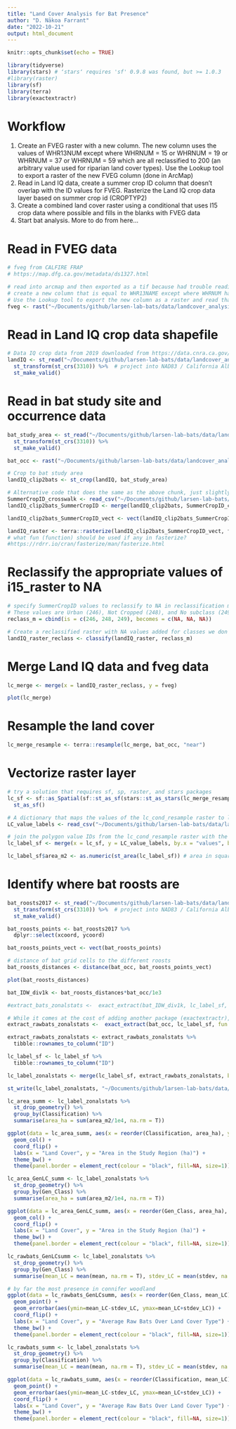 ```yaml
---
title: "Land Cover Analysis for Bat Presence"
author: "D. Nākoa Farrant"
date: "2022-10-21"
output: html_document
---
```


```r
knitr::opts_chunk$set(echo = TRUE)
```

```r
library(tidyverse)
library(stars) # ʻstarsʻ requires 'sf' 0.9.8 was found, but >= 1.0.3
#library(raster)
library(sf)
library(terra)
library(exactextractr)
```


# Workflow
1) Create an FVEG raster with a new column. The new column uses the values of WHR13NUM except where WHRNUM = 15 or  WHRNUM = 19 or  WHRNUM = 37 or  WHRNUM = 59 which are all reclassified to 200 (an arbitrary value used for riparian land cover types). Use the Lookup tool to export a raster of the new FVEG column (done in ArcMap)
2) Read in Land IQ data, create a summer crop ID column that doesn't overlap with the ID values for FVEG. Rasterize the Land IQ crop data layer based on summer crop id (CROPTYP2)
3) Create a combined land cover raster using a conditional that uses I15 crop data where possible and fills in the blanks with FVEG data
4) Start bat analysis. More to do from here...

# Read in FVEG data
```r
# fveg from CALFIRE FRAP
# https://map.dfg.ca.gov/metadata/ds1327.html

# read into arcmap and then exported as a tif because had trouble reading the geodatabase in R
# create a new column that is equal to WHR13NAME except where WHRNUM has riparian values: 15 (Desert Riparian), 19, 37 (Montane Riparian), 56 (Valley Foothill Riparian)
# Use the Lookup tool to export the new column as a raster and read that in here
fveg <- rast("~/Documents/github/larsen-lab-bats/data/landcover_analysis/fveg/fveg_ReclassVegCode_NAD83.tif")
```

# Read in Land IQ crop data shapefile
```r
# Data IQ crop data from 2019 downloaded from https://data.cnra.ca.gov/dataset/statewide-crop-mapping
landIQ <- st_read("~/Documents/github/larsen-lab-bats/data/landcover_analysis/i15_Crop_Mapping_2019/i15_Crop_Mapping_2019.shp") %>% 
  st_transform(st_crs(3310)) %>%  # project into NAD83 / California Albers projection
  st_make_valid()
```

# Read in bat study site and occurrence data
```r
bat_study_area <- st_read("~/Documents/github/larsen-lab-bats/data/landcover_analysis/bats/bats_study_area/bats_study_area.shp") %>% 
  st_transform(st_crs(3310)) %>% 
  st_make_valid()

bat_occ <- rast("~/Documents/github/larsen-lab-bats/data/landcover_analysis/bats/bats2017_NAD83.tif") # Converted to the NAD83 CRS (CRS: 3310) in ArcMap and exported for use here
```

```r
# Crop to bat study area
landIQ_clip2bats <- st_crop(landIQ, bat_study_area)
```

```r
# Alternative code that does the same as the above chunk, just slightly slower and also adds a CropName column
SummerCropID_crosswalk <- read_csv("~/Documents/github/larsen-lab-bats/data/landcover_analysis/CSV_files/SummerCropID.csv")
landIQ_clip2bats_SummerCropID <- merge(landIQ_clip2bats, SummerCropID_crosswalk, by = "CROPTYP2")
```

```r
landIQ_clip2bats_SummerCropID_vect <- vect(landIQ_clip2bats_SummerCropID)
```


```r
landIQ_raster <- terra::rasterize(landIQ_clip2bats_SummerCropID_vect, fveg, field = "SummerCropID") 
# what fun (function) should be used if any in fasterize?
#https://rdrr.io/cran/fasterize/man/fasterize.html
```

# Reclassify the appropriate values of i15_raster to NA
```r
# specify SummerCropID values to reclassify to NA in reclassification matrix
# These values are Urban (246), Not Cropped (248), and No subclass (249) 
reclass_m = cbind(is = c(246, 248, 249), becomes = c(NA, NA, NA))

# Create a reclassified raster with NA values added for classes we don't want
landIQ_raster_reclass <- classify(landIQ_raster, reclass_m)
```

# Merge Land IQ data and fveg data
```r
lc_merge <- merge(x = landIQ_raster_reclass, y = fveg)
```

```r
plot(lc_merge)
```

# Resample the land cover 

```r
lc_merge_resample <- terra::resample(lc_merge, bat_occ, "near")
```

# Vectorize raster layer
```r
# try a solution that requires sf, sp, raster, and stars packages
lc_sf <- sf::as_Spatial(sf::st_as_sf(stars::st_as_stars(lc_merge_resample), as_points = FALSE, merge = T)) %>% 
  st_as_sf()
```

```r
# A dictionary that maps the values of the lc_cond_resample raster to labels
LC_value_labels <- read_csv("~/Documents/github/larsen-lab-bats/data/landcover_analysis/CSV_files/SummerCropID_fvegid_combo.csv")
```

```r
# join the polygon value IDs from the lc_cond_resample raster with the labels
lc_label_sf <- merge(x = lc_sf, y = LC_value_labels, by.x = "values", by.y = "LC_ID")
```

```r
lc_label_sf$area_m2 <- as.numeric(st_area(lc_label_sf)) # area in square meters 
```

# Identify where bat roosts are 
```r
bat_roosts2017 <- st_read("~/Documents/github/larsen-lab-bats/data/landcover_analysis/bats/ca_bat_roosts2017/ca_colonies.shp") %>% 
  st_transform(st_crs(3310)) %>%  # project into NAD83 / California Albers projection
  st_make_valid()
```

```r
bat_roosts_points <- bat_roosts2017 %>% 
  dplyr::select(xcoord, ycoord)

bat_roosts_points_vect <- vect(bat_roosts_points)
```

```r
# distance of bat grid cells to the different roosts 
bat_roosts_distances <- distance(bat_occ, bat_roosts_points_vect) 
```

```r
plot(bat_roosts_distances)
```
```r
bat_IDW_div1k <- bat_roosts_distances*bat_occ/1e3
```


```r
#extract_bats_zonalstats <-  exact_extract(bat_IDW_div1k, lc_label_sf, fun = c('mean', 'stdev'))
```

```r
# While it comes at the cost of adding another package (exactextractr), the exact_extract function is built to perform faster and to account for partial overlap of polygons with raster cells
extract_rawbats_zonalstats <-  exact_extract(bat_occ, lc_label_sf, fun = c('mean', 'stdev'))
```


```r
extract_rawbats_zonalstats <- extract_rawbats_zonalstats %>%
  tibble::rownames_to_column("ID")
```

```r
lc_label_sf <- lc_label_sf %>% 
  tibble::rownames_to_column("ID")
```

```r
lc_label_zonalstats <- merge(lc_label_sf, extract_rawbats_zonalstats, by = "ID")
```

```r
st_write(lc_label_zonalstats, "~/Documents/github/larsen-lab-bats/data/landcover_analysis/output_layers/lc_label_zonalstats.shp", append = F)
```


```r
lc_area_summ <- lc_label_zonalstats %>% 
  st_drop_geometry() %>% 
  group_by(Classification) %>% 
  summarise(area_ha = sum(area_m2/1e4, na.rm = T))
```

```r
ggplot(data = lc_area_summ, aes(x = reorder(Classification, area_ha), y = area_ha)) +
  geom_col() + 
  coord_flip() +
  labs(x = "Land Cover", y = "Area in the Study Region (ha)") +
  theme_bw() +
  theme(panel.border = element_rect(colour = "black", fill=NA, size=1))
```
```r
lc_area_GenLC_summ <- lc_label_zonalstats %>% 
  st_drop_geometry() %>% 
  group_by(Gen_Class) %>% 
  summarise(area_ha = sum(area_m2/1e4, na.rm = T))
```

```r
ggplot(data = lc_area_GenLC_summ, aes(x = reorder(Gen_Class, area_ha), y = area_ha)) +
  geom_col() + 
  coord_flip() +
  labs(x = "Land Cover", y = "Area in the Study Region (ha)") +
  theme_bw() +
  theme(panel.border = element_rect(colour = "black", fill=NA, size=1))
```

```r
lc_rawbats_GenLCsumm <- lc_label_zonalstats %>% 
  st_drop_geometry() %>% 
  group_by(Gen_Class) %>% 
  summarise(mean_LC = mean(mean, na.rm = T), stdev_LC = mean(stdev, na.rm = T))
```


```r
# by far the most presence in connifer woodland
ggplot(data = lc_rawbats_GenLCsumm, aes(x = reorder(Gen_Class, mean_LC), y = mean_LC)) + 
  geom_point() +
  geom_errorbar(aes(ymin=mean_LC-stdev_LC, ymax=mean_LC+stdev_LC)) +
  coord_flip() + 
  labs(x = "Land Cover", y = "Average Raw Bats Over Land Cover Type") +
  theme_bw() +
  theme(panel.border = element_rect(colour = "black", fill=NA, size=1))
```

```r
lc_rawbats_summ <- lc_label_zonalstats %>% 
  st_drop_geometry() %>% 
  group_by(Classification) %>% 
  summarise(mean_LC = mean(mean, na.rm = T), stdev_LC = mean(stdev, na.rm = T))
```


```r
ggplot(data = lc_rawbats_summ, aes(x = reorder(Classification, mean_LC), y = mean_LC)) + 
  geom_point() +
  geom_errorbar(aes(ymin=mean_LC-stdev_LC, ymax=mean_LC+stdev_LC)) +
  coord_flip() + 
  labs(x = "Land Cover", y = "Average Raw Bats Over Land Cover Type") +
  theme_bw() +
  theme(panel.border = element_rect(colour = "black", fill=NA, size=1))
```